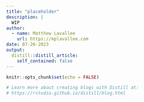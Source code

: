```yaml
---
title: "placeholder"
description: |
  WIP
author:
  - name: Matthew Lavallee
    url: https://mplavallee.com
date: 07-20-2023
output:
  distill::distill_article:
    self_contained: false
---
```


```r
knitr::opts_chunk$set(echo = FALSE)

# Learn more about creating blogs with Distill at:
# https://rstudio.github.io/distill/blog.html

```